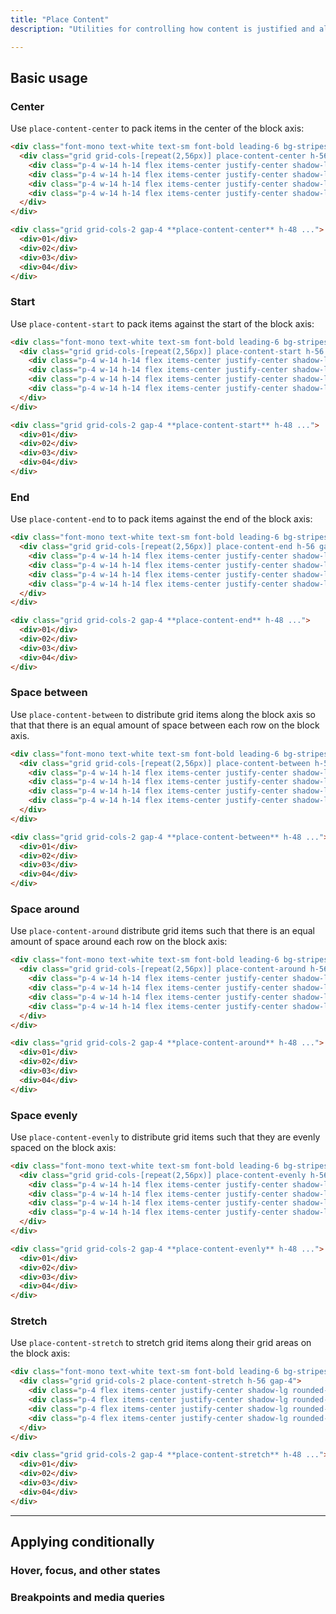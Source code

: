 ---
title: "Place Content"
description: "Utilities for controlling how content is justified and aligned at the same time."

---



## Basic usage

### Center

Use `place-content-center` to pack items in the center of the block axis:

```html {{ example: true }}
<div class="font-mono text-white text-sm font-bold leading-6 bg-stripes-sky rounded-lg">
  <div class="grid grid-cols-[repeat(2,56px)] place-content-center h-56 gap-4">
    <div class="p-4 w-14 h-14 flex items-center justify-center shadow-lg rounded-lg bg-sky-500">01</div>
    <div class="p-4 w-14 h-14 flex items-center justify-center shadow-lg rounded-lg bg-sky-500">02</div>
    <div class="p-4 w-14 h-14 flex items-center justify-center shadow-lg rounded-lg bg-sky-500">03</div>
    <div class="p-4 w-14 h-14 flex items-center justify-center shadow-lg rounded-lg bg-sky-500">04</div>
  </div>
</div>
```

```html
<div class="grid grid-cols-2 gap-4 **place-content-center** h-48 ...">
  <div>01</div>
  <div>02</div>
  <div>03</div>
  <div>04</div>
</div>
```

### Start

Use `place-content-start` to pack items against the start of the block axis:

```html {{ example: true }}
<div class="font-mono text-white text-sm font-bold leading-6 bg-stripes-fuchsia rounded-lg">
  <div class="grid grid-cols-[repeat(2,56px)] place-content-start h-56 gap-4">
    <div class="p-4 w-14 h-14 flex items-center justify-center shadow-lg rounded-lg bg-fuchsia-500">01</div>
    <div class="p-4 w-14 h-14 flex items-center justify-center shadow-lg rounded-lg bg-fuchsia-500">02</div>
    <div class="p-4 w-14 h-14 flex items-center justify-center shadow-lg rounded-lg bg-fuchsia-500">03</div>
    <div class="p-4 w-14 h-14 flex items-center justify-center shadow-lg rounded-lg bg-fuchsia-500">04</div>
  </div>
</div>
```

```html
<div class="grid grid-cols-2 gap-4 **place-content-start** h-48 ...">
  <div>01</div>
  <div>02</div>
  <div>03</div>
  <div>04</div>
</div>
```

### End

Use `place-content-end` to to pack items against the end of the block axis:

```html {{ example: true }}
<div class="font-mono text-white text-sm font-bold leading-6 bg-stripes-indigo rounded-lg">
  <div class="grid grid-cols-[repeat(2,56px)] place-content-end h-56 gap-4">
    <div class="p-4 w-14 h-14 flex items-center justify-center shadow-lg rounded-lg bg-indigo-500">01</div>
    <div class="p-4 w-14 h-14 flex items-center justify-center shadow-lg rounded-lg bg-indigo-500">02</div>
    <div class="p-4 w-14 h-14 flex items-center justify-center shadow-lg rounded-lg bg-indigo-500">03</div>
    <div class="p-4 w-14 h-14 flex items-center justify-center shadow-lg rounded-lg bg-indigo-500">04</div>
  </div>
</div>
```

```html
<div class="grid grid-cols-2 gap-4 **place-content-end** h-48 ...">
  <div>01</div>
  <div>02</div>
  <div>03</div>
  <div>04</div>
</div>
```

### Space between

Use `place-content-between` to distribute grid items along the block axis so that that there is an equal amount of space between each row on the block axis.

```html {{ example: true }}
<div class="font-mono text-white text-sm font-bold leading-6 bg-stripes-purple rounded-lg">
  <div class="grid grid-cols-[repeat(2,56px)] place-content-between h-56 gap-4">
    <div class="p-4 w-14 h-14 flex items-center justify-center shadow-lg rounded-lg bg-purple-500">01</div>
    <div class="p-4 w-14 h-14 flex items-center justify-center shadow-lg rounded-lg bg-purple-500">02</div>
    <div class="p-4 w-14 h-14 flex items-center justify-center shadow-lg rounded-lg bg-purple-500">03</div>
    <div class="p-4 w-14 h-14 flex items-center justify-center shadow-lg rounded-lg bg-purple-500">04</div>
  </div>
</div>
```

```html
<div class="grid grid-cols-2 gap-4 **place-content-between** h-48 ...">
  <div>01</div>
  <div>02</div>
  <div>03</div>
  <div>04</div>
</div>
```

### Space around

Use `place-content-around` distribute grid items such that there is an equal amount of space around each row on the block axis:

```html {{ example: true }}
<div class="font-mono text-white text-sm font-bold leading-6 bg-stripes-cyan rounded-lg">
  <div class="grid grid-cols-[repeat(2,56px)] place-content-around h-56 gap-x-4">
    <div class="p-4 w-14 h-14 flex items-center justify-center shadow-lg rounded-lg bg-cyan-500">01</div>
    <div class="p-4 w-14 h-14 flex items-center justify-center shadow-lg rounded-lg bg-cyan-500">02</div>
    <div class="p-4 w-14 h-14 flex items-center justify-center shadow-lg rounded-lg bg-cyan-500">03</div>
    <div class="p-4 w-14 h-14 flex items-center justify-center shadow-lg rounded-lg bg-cyan-500">04</div>
  </div>
</div>
```

```html
<div class="grid grid-cols-2 gap-4 **place-content-around** h-48 ...">
  <div>01</div>
  <div>02</div>
  <div>03</div>
  <div>04</div>
</div>
```

### Space evenly

Use `place-content-evenly` to distribute grid items such that they are evenly spaced on the block axis:

```html {{ example: true }}
<div class="font-mono text-white text-sm font-bold leading-6 bg-stripes-violet rounded-lg">
  <div class="grid grid-cols-[repeat(2,56px)] place-content-evenly h-56">
    <div class="p-4 w-14 h-14 flex items-center justify-center shadow-lg rounded-lg bg-violet-500">01</div>
    <div class="p-4 w-14 h-14 flex items-center justify-center shadow-lg rounded-lg bg-violet-500">02</div>
    <div class="p-4 w-14 h-14 flex items-center justify-center shadow-lg rounded-lg bg-violet-500">03</div>
    <div class="p-4 w-14 h-14 flex items-center justify-center shadow-lg rounded-lg bg-violet-500">04</div>
  </div>
</div>
```

```html
<div class="grid grid-cols-2 gap-4 **place-content-evenly** h-48 ...">
  <div>01</div>
  <div>02</div>
  <div>03</div>
  <div>04</div>
</div>
```

### Stretch

Use `place-content-stretch` to stretch grid items along their grid areas on the block axis:

```html {{ example: true }}
<div class="font-mono text-white text-sm font-bold leading-6 bg-stripes-pink rounded-lg">
  <div class="grid grid-cols-2 place-content-stretch h-56 gap-4">
    <div class="p-4 flex items-center justify-center shadow-lg rounded-lg bg-pink-500">01</div>
    <div class="p-4 flex items-center justify-center shadow-lg rounded-lg bg-pink-500">02</div>
    <div class="p-4 flex items-center justify-center shadow-lg rounded-lg bg-pink-500">03</div>
    <div class="p-4 flex items-center justify-center shadow-lg rounded-lg bg-pink-500">04</div>
  </div>
</div>
```

```html
<div class="grid grid-cols-2 gap-4 **place-content-stretch** h-48 ...">
  <div>01</div>
  <div>02</div>
  <div>03</div>
  <div>04</div>
</div>
```

---

## <Heading ignore>Applying conditionally</Heading>

### <Heading ignore>Hover, focus, and other states</Heading>

<HoverFocusAndOtherStates defaultClass="grid place-content-start" featuredClass="place-content-center" />

### <Heading ignore>Breakpoints and media queries</Heading>

<BreakpointsAndMediaQueries defaultClass="grid place-content-start" featuredClass="place-content-center" />
